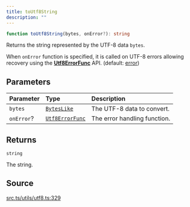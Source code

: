 ```yaml
---
title: toUtf8String
description: ""
---
```


```ts
function toUtf8String(bytes, onError?): string
```

Returns the string represented by the UTF-8 data `bytes`.

 When `onError` function is specified, it is called on UTF-8
 errors allowing recovery using the [**Utf8ErrorFunc**](/content/type-aliases/Utf8ErrorFunc.mdx) API.
 (default: [error](Utf8ErrorFuncs))

## Parameters

| Parameter | Type | Description |
| :------ | :------ | :------ |
| `bytes` | [`BytesLike`](/content/type-aliases/BytesLike.mdx) | The UTF-8 data to convert. |
| `onError`? | [`Utf8ErrorFunc`](/content/type-aliases/Utf8ErrorFunc.mdx) | The error handling function. |

## Returns

`string`

The string.

## Source

[src.ts/utils/utf8.ts:329](https://github.com/dominant-strategies/quais-6.js/blob/3f482dd134064d41657ff7dc9ba8162f741c9c83/src.ts/utils/utf8.ts#L329)
